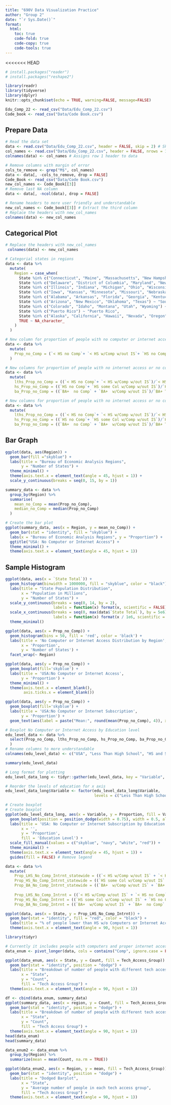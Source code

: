 ```yaml
---
title: "690V Data Visualization Practice"
author: "Group 2"
date: "`r Sys.Date()`"
format:
  html:
    toc: true
    code-fold: true
    code-copy: true
    code-tools: true
---
```

<<<<<<< HEAD
```r
# install.packages("reader")
# install.packages("reshape2")

```

```r
library(readr)
library(tidyverse)
library(dplyr)
knitr::opts_chunk$set(echo = TRUE, warning=FALSE, message=FALSE)
```


```r
Edu_Comp_22 <- read_csv("Data/Edu_Comp_22.csv")
Code_book <- read_csv("Data/Code Book.csv")
```

## Prepare Data

```r
# Read the data set 
data <- read.csv("Data/Edu_Comp_22.csv", header = FALSE, skip = 2) # Skip first two rows
col_names <- read.csv("Data/Edu_Comp_22.csv", header = FALSE, nrows = 1) # Read only the first row as column names
colnames(data) <- col_names # Assigns row 1 header to data
```

```r
# Remove columns with margin of error
cols_to_remove <- grep("M$", col_names) 
data <- data[, -cols_to_remove, drop = FALSE]
Code_Book <- read_csv("Data/Code Book.csv")
new_col_names <- Code_Book[[3]]
# Remove last NA column
data <- data[, -ncol(data), drop = FALSE]
```

```r
# Rename headers to more user friendly and understandable
new_col_names <- Code_book[[3]] # Extract the third column
# Replace the headers with new_col_names
colnames(data) <- new_col_names
```

## Categorical Plot 

```r

# Replace the headers with new_col_names
 colnames(data) <- new_col_names
```

```r
# Categorial states in regions 
data <- data %>%
  mutate(
    Region = case_when(
      State %in% c("Connecticut", "Maine", "Massachusetts", "New Hampshire", "Rhode Island", "Vermont") ~ "New England",
      State %in% c("Delaware", "District of Columbia", "Maryland", "New Jersey", "New York", "Pennsylvania") ~ "Mideast",
      State %in% c("Illinois", "Indiana", "Michigan", "Ohio", "Wisconsin") ~ "Great Lakes",
      State %in% c("Iowa", "Kansas", "Minnesota", "Missouri", "Nebraska", "North Dakota", "South Dakota") ~ "Plains",
      State %in% c("Alabama", "Arkansas", "Florida", "Georgia", "Kentucky", "Louisiana", "Mississippi", "North Carolina", "South Carolina", "Tennessee", "Virginia", "West Virginia") ~ "Southeast",
      State %in% c("Arizona", "New Mexico", "Oklahoma", "Texas") ~ "Southwest",
      State %in% c("Colorado", "Idaho", "Montana", "Utah", "Wyoming") ~ "Rocky Mountain",
      State %in% c("Puerto Rico") ~ "Puerto Rico",
      State %in% c("Alaska", "California", "Hawaii", "Nevada", "Oregon", "Washington") ~ "Far West",
      TRUE ~ NA_character_
    )
  )
```

```r
# New column for proportion of people with no computer or internet access
data <- data %>%
  mutate(
    Prop_no_Comp = (`< HS no Comp`+ `< HS w/Comp w/out IS`+ `HS no Comp`+ `HS some Col w/Comp w/out IS`+ `BA+  no Comp` + `BA+  w/Comp w/out IS`)/`State Total`
  )
```

```r
# New columns for proportion of people with no internet access or no computer by education level, that is a conditional probability, P(no_Comp|education level)
data <- data %>%
  mutate(
    lths_Prop_no_Comp = ((`< HS no Comp`+ `< HS w/Comp w/out IS`)/`< HS Total`), 
    hs_Prop_no_Comp = ((`HS no Comp`+ `HS some Col w/Comp w/out IS`)/`HS some Col Total`),
    ba_Prop_no_Comp = ((`BA+  no Comp` + `BA+  w/Comp w/out IS`)/`BA+ Total`))
```

```r
# New columns for proportion of people with no internet access or no computer by education level, that is a conditional probability, P(no_Comp|education level)
data <- data %>%
  mutate(
    lths_Prop_no_Comp = ((`< HS no Comp`+ `< HS w/Comp w/out IS`)/`< HS Total`), 
    hs_Prop_no_Comp = ((`HS no Comp`+ `HS some Col w/Comp w/out IS`)/`HS some Col Total`),
    ba_Prop_no_Comp = ((`BA+  no Comp` + `BA+  w/Comp w/out IS`)/`BA+ Total`))
```

## Bar Graph

```r
ggplot(data, aes(Region)) +
  geom_bar(fill ="skyblue") +
  labs(title = "Bureau of Economic Analysis Regions",
       y = "Number of States") +
  theme_minimal() +
  theme(axis.text.x = element_text(angle = 45, hjust = 1)) +
  scale_y_continuous(breaks = seq(0, 15, by = 1))
```

```r
summary_data <- data %>%
  group_by(Region) %>%
  summarise(
    mean_no_Comp = mean(Prop_no_Comp),
    median_no_Comp = median(Prop_no_Comp)
  )

# Create the bar plot
ggplot(summary_data, aes(x = Region, y = mean_no_Comp)) +
  geom_bar(stat = "identity", fill = "skyblue") +
  labs(x = "Bureau of Economic Analysis Regions", y = "Proportion") +
  ggtitle("USA: No Computer or Internet Access") + 
  theme_minimal() +
  theme(axis.text.x = element_text(angle = 45, hjust = 1))
```

## Sample Histogram

```r
ggplot(data, aes(x = `State Total`)) +
  geom_histogram(binwidth = 1000000, fill = "skyblue", color = "black") +
  labs(title = "State Population Distribution",
       x = "Population in Millions",
       y = "Number of States") +
  scale_y_continuous(breaks = seq(0, 14, by = 2),
                     labels = function(x) format(x, scientific = FALSE)) +
  scale_x_continuous(breaks = seq(0, max(data$`State Total`), by = 5e6),
                     labels = function(x) format(x / 1e6, scientific = FALSE, big.mark = ",")) +
  theme_minimal()
```

```r
ggplot(data, aes(x = Prop_no_Comp)) +
  geom_histogram(bins = 50, fill = 'red', color = 'black') +
  labs(title = 'No Computer or Internet Access Distribution by Region',
       x = 'Proportion',
       y = 'Number of States') +
  facet_wrap(~ Region)
```
```r
ggplot(data, aes(y = Prop_no_Comp)) +
  geom_boxplot(fill='skyblue') +
  labs(title = 'USA:No Computer or Internet Access',
       y = 'Proportion') +
  theme_minimal() +
  theme(axis.text.x = element_blank(),
        axis.ticks.x = element_blank())
```

```r
ggplot(data, aes(y = Prop_no_Comp)) +
  geom_boxplot(fill='skyblue') +
  labs(title = 'USA:No Computer or Internet Subscription',
       y = 'Proportion') +
  geom_text(aes(label = paste("Mean:", round(mean(Prop_no_Comp), 4)), x = 1.5, y = mean(Prop_no_Comp)), color = "red", size = 4, vjust = -0.5, hjust = 2.5)
```

```r
# Boxplot No Computer or Internet Access by Education level
edu_level_data <- data %>%
  select(Prop_no_Comp, lths_Prop_no_Comp, hs_Prop_no_Comp, ba_Prop_no_Comp
  )
# Rename columns to more understandable
colnames(edu_level_data) <- c("USA", "Less Than High School", "HS and Some College", "Bachelors Plus")

summary(edu_level_data)
```

```r
# Long format for plotting
edu_level_data_long <- tidyr::gather(edu_level_data, key = "Variable", value = "Proportion") #convert wide to long

# Reorder the levels of education for x axis
edu_level_data_long$Variable <- factor(edu_level_data_long$Variable, 
                                       levels = c("Less Than High School", "HS and Some College", "Bachelors Plus", "USA"))

# Create boxplot
# Create boxplot
ggplot(edu_level_data_long, aes(x = Variable, y = Proportion, fill = Variable)) +
  geom_boxplot(position = position_dodge(width = 0.75), width = 0.5, alpha = 0.5) +
  labs(title = 'USA: No Computer or Internet Subscription by Education Level',
       x = '',
       y = 'Proportion',
       fill = 'Education Level') +
  scale_fill_manual(values = c("skyblue", "navy", "white", "red")) +
  theme_minimal() +
  theme(axis.text.x = element_text(angle = 45, hjust = 1)) +
  guides(fill = FALSE) # Remove legend

```

```r
data <- data %>%
  mutate(
    Prop_LHS_No_Comp_Intrnt_statewide = ((`< HS w/Comp w/out IS` + `< HS no Comp` + `< HS w/Comp w/Dial`)/`State Total`),
    Prop_HS_No_Comp_Intrnt_statewide = ((`HS some Col w/Comp w/out IS` + `HS no Comp` + `HS some Col w/Comp w/Dial`)/`State Total`),
    Prop_BA_No_Comp_Intrnt_statewide = ((`BA+  w/Comp w/out IS` + `BA+  no Comp` + `BA+  w/Comp w/Dial`)/`State Total`),
    
    Prop_LHS_No_Comp_Intrnt = ((`< HS w/Comp w/out IS` + `< HS no Comp` + `< HS w/Comp w/Dial`)/`< HS Total`),
    Prop_HS_No_Comp_Intrnt = ((`HS some Col w/Comp w/out IS` + `HS no Comp` + `HS some Col w/Comp w/Dial`)/`HS some Col Total`),
    Prop_BA_No_Comp_Intrnt = ((`BA+  w/Comp w/out IS` + `BA+  no Comp` + `BA+  w/Comp w/Dial`)/`BA+ Total`))

ggplot(data, aes(x = State, y = Prop_LHS_No_Comp_Intrnt)) +
  geom_bar(stat = "identity", fill = "red", color = "black") +
  labs(title = "% of people lower than HS w/o Computers or Internet Access in each state in the US", x = "State", y = "% of people w/ < HS educ and w/o IS") +
  theme(axis.text.x = element_text(angle = 90, hjust = 1))
```
```r
library(tidyr)

# Currently it includes people with computers and proper internet access but that can be fixed by just removing that column in a copy of the data table
data_enum <- pivot_longer(data, cols = contains("Comp", ignore.case = FALSE), names_to = "Tech_Access_Group", values_to = "Count")

ggplot(data_enum, aes(x = State, y = Count, fill = Tech_Access_Group)) +
  geom_bar(stat = "identity", position = "dodge") +
  labs(title = "Breakdown of number of people with different tech access levels in each state",
       x = "State",
       y = "Count",
       fill = "Tech Access Group") +
  theme(axis.text.x = element_text(angle = 90, hjust = 1))

df <- cbind(data_enum, summary_data)
ggplot(summary_data, aes(x = region, y = Count, fill = Tech_Access_Group)) +
  geom_bar(stat = "identity", position = "dodge") +
  labs(title = "Breakdown of number of people with different tech access levels in each state",
       x = "State",
       y = "Count",
       fill = "Tech Access Group") +
  theme(axis.text.x = element_text(angle = 90, hjust = 1))
head(data_enum)
head(summary_data)
```

```r
data_enum2 <- data_enum %>%
  group_by(Region) %>%
  summarize(mean = mean(Count, na.rm = TRUE))

ggplot(data_enum2, aes(x = Region, y = mean, fill = Tech_Access_Group)) +
  geom_bar(stat = "identity", position = "dodge") +
  labs(title = "Dodged Barplot",
       x = "State",
       y = "Average number of people in each tech access group",
       fill = "Tech Access Group") +
  theme(axis.text.x = element_text(angle = 90, hjust = 1))
```


